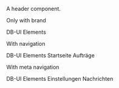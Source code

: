 
<Meta title="02-Navigation/Header/Intro" />

A header component.

<p>Only with brand</p>

<Canvas>
  <db-header>
    <db-brand>DB-UI Elements</db-brand>
  </db-header>
</Canvas>

<p>With navigation</p>

<Canvas>
  <db-header>
    <db-brand>DB-UI Elements</db-brand>
    <db-mainnavigation>
      <db-link href="#" rel="index" current="page">
        Startseite
      </db-link>
      <db-link href="#" rel="offers">
        Aufträge
      </db-link>
    </db-mainnavigation>
  </db-header>
</Canvas>

<p>With meta navigation</p>

<Canvas>
  <db-header>
    <db-brand>DB-UI Elements</db-brand>
    <db-meta>
      <db-metanavigation>
        <db-link icon="settings" href="#">
          Einstellungen
        </db-link>
        <db-link icon="chat" icononly href="#">
          Nachrichten
        </db-link>
      </db-metanavigation>
    </db-meta>
  </db-header>
</Canvas>

<Readme />

